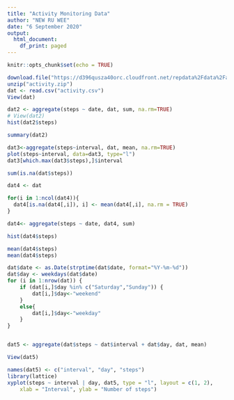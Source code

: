 ---
title: "Activity Monitoring Data"
author: "NEW RU WEE"
date: "6 September 2020"
output:
  html_document:
    df_print: paged
---

```{r setup, include=FALSE}
knitr::opts_chunk$set(echo = TRUE)
```


```{r Loading and preprocessing the data}
download.file("https://d396qusza40orc.cloudfront.net/repdata%2Fdata%2Factivity.zip", "activity.zip")
unzip("activity.zip")
dat <- read.csv("activity.csv")
View(dat)

```



```{r mean steps per day, echo=FALSE}
dat2 <- aggregate(steps ~ date, dat, sum, na.rm=TRUE)
# View(dat2)
hist(dat2$steps)

```
```{r mean of steps per day}
summary(dat2)
```

```{r average daily activity pattern,echo=TRUE}
dat3<-aggregate(steps~interval, dat, mean, na.rm=TRUE)
plot(steps~interval, data=dat3, type="l")
dat3[which.max(dat3$steps),]$interval
```

```{r Imputing missing values, echo=TRUE}
sum(is.na(dat$steps))

dat4 <- dat

for(i in 1:ncol(dat4)){
  dat4[is.na(dat4[,i]), i] <- mean(dat4[,i], na.rm = TRUE)
}

dat4<- aggregate(steps ~ date, dat4, sum)

hist(dat4$steps)
```

```{r new MEAN AND MEDIAN after imputing missing values}
mean(dat4$steps)
mean(dat4$steps)

```

```{r Are there differences in activity patterns between weekdays and weekends?}
dat$date <- as.Date(strptime(dat$date, format="%Y-%m-%d"))
dat$day <- weekdays(dat$date)
for (i in 1:nrow(dat)) {
    if (dat[i,]$day %in% c("Saturday","Sunday")) {
        dat[i,]$day<-"weekend"
    }
    else{
        dat[i,]$day<-"weekday"
    }
}


dat5 <- aggregate(dat$steps ~ dat$interval + dat$day, dat, mean)

View(dat5)
```

```{r make panel plot}
names(dat5) <- c("interval", "day", "steps")
library(lattice)
xyplot(steps ~ interval | day, dat5, type = "l", layout = c(1, 2), 
    xlab = "Interval", ylab = "Number of steps")

```
